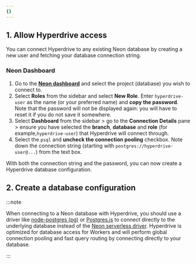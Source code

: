```yaml
---
{}
---
```



## 1. Allow Hyperdrive access

You can connect Hyperdrive to any existing Neon database by creating a new user and fetching your database connection string.

### Neon Dashboard

1. Go to the [**Neon dashboard**](https://console.neon.tech/app/projects) and select the project (database) you wish to connect to.
2. Select **Roles** from the sidebar and select **New Role**. Enter `hyperdrive-user` as the name (or your preferred name) and **copy the password**. Note that the password will not be displayed again: you will have to reset it if you do not save it somewhere.
3. Select **Dashboard** from the sidebar > go to the **Connection Details** pane > ensure you have selected the **branch**, **database** and **role** (for example,`hyperdrive-user`) that Hyperdrive will connect through.
4. Select the `psql` and **uncheck the connection pooling** checkbox. Note down the connection string (starting with `postgres://hyperdrive-user@...`) from the text box.

With both the connection string and the password, you can now create a Hyperdrive database configuration.

## 2. Create a database configuration

<Render file="create-hyperdrive-config" product="hyperdrive" />

:::note

When connecting to a Neon database with Hyperdrive, you should use a driver like [node-postgres (pg)](/hyperdrive/examples/connect-to-postgres/postgres-drivers-and-libraries/node-postgres/) or [Postgres.js](/hyperdrive/examples/connect-to-postgres/postgres-drivers-and-libraries/postgres-js/) to connect directly to the underlying database instead of the [Neon serverless driver](https://neon.tech/docs/serverless/serverless-driver). Hyperdrive is optimized for database access for Workers and will perform global connection pooling and fast query routing by connecting directly to your database.

:::

<Render file="create-hyperdrive-config-next-steps" product="hyperdrive" />
